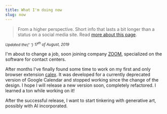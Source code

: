 ```yaml
---
title: What I'm doing now
slug: now
---
```


> From a higher perspective. Short info that lasts a bit longer than a status on a social media site. Read [more about this page](https://nownownow.com/about).

<small>
  <em>
    Updated the{' '}
    <time datetime="2019-08-17">
      17<sup>th</sup> of August, 2019
    </time>
  </em>
</small>

I'm about to change a job, soon joining company [ZOOM](https://www.zoomint.com/), specialized on the software for contact centers.

After months I've finally found some time to work on my first and only browser extension [calex](https://github.com/crazko/calex). It was developed for a currently deprecated version of Google Calendar and stopped working since the change of the design. I hope I will release a new version soon, completely refactored. I learned a ton while working on it!

After the successful release, I want to start tinkering with generative art, possibly with AI incorporated.
